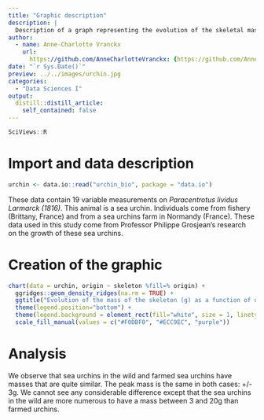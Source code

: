```yaml
---
title: "Graphic description"
description: |
  Description of a graph representing the evolution of the skeletal mass according to the origin of the sea urchins.
author:
  - name: Anne-Charlotte Vranckx
    url:
      https://github.com/AnneCharlotteVranckx: {https://github.com/AnneCharlotteVranckx}::
date: "`r Sys.Date()`"
preview: ../../images/urchin.jpg
categories:
  - "Data Sciences I"
output:
  distill::distill_article:
    self_contained: false
---
```


```r
SciViews::R
```

# Import and data description

```r
urchin <- data.io::read("urchin_bio", package = "data.io")
```

These data contain 19 variable measurements on *Paracentrotus lividus Larmarck (1816)*. This animal is a sea urchin. Individuals come from fishery (Brittany, France) and from a sea urchins farm in Normandy (France). These data used in this study come from Professor Philippe Grosjean's research on the growth of these sea urchins.


# Creation of the graphic

```r
chart(data = urchin, origin ~ skeleton %fill=% origin) +
  ggridges::geom_density_ridges(na.rm = TRUE) +
  ggtitle("Evolution of the mass of the skeleton (g) as a function of origin") +
  theme(legend.position="bottom") +
  theme(legend.background = element_rect(fill="white", size = 1, linetype="solid", color="#F0DBF0")) +
  scale_fill_manual(values = c("#F0DBF0", "#ECC9EC", "purple"))
```

# Analysis

We observe that sea urchins in the wild and farmed sea urchins have masses that are quite similar. The peak mass is the same in both cases: +/- 3g. We cannot see any considerable difference except that the sea urchins in the wild are more numerous to have a mass between 3 and 20g than farmed urchins.

